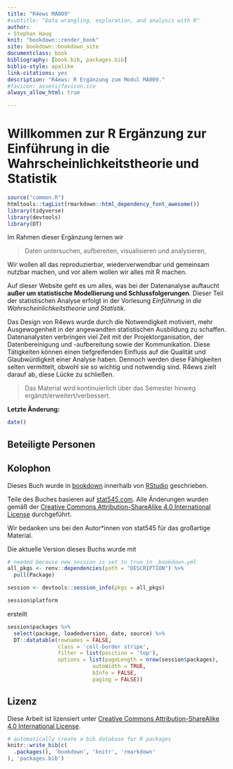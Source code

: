 ```yaml
--- 
title: "R4ews MA009"
#subtitle: "Data wrangling, exploration, and analysis with R"
author: 
- Stephan Haug
knit: "bookdown::render_book"
site: bookdown::bookdown_site
documentclass: book
bibliography: [book.bib, packages.bib]
biblio-style: apalike
link-citations: yes
description: "R4ews: R Ergänzung zum Modul MA009."
#favicon: assets/favicon.ico
always_allow_html: true

---
```


# Willkommen zur R Ergänzung zur Einführung in die Wahrscheinlichkeitstheorie und Statistik {-}

```r
source("common.R")
htmltools::tagList(rmarkdown::html_dependency_font_awesome())
library(tidyverse)
library(devtools)
library(DT)
```

Im Rahmen dieser Ergänzung lernen wir

> Daten untersuchen, aufbereiten, visualisieren und analysieren,

Wir wollen all das reproduzierbar, wiederverwendbar und gemeinsam nutzbar machen, und vor allem wollen wir alles mit R machen.

Auf dieser Website geht es um alles, was bei der Datenanalyse auftaucht **außer um statistische Modellierung und Schlussfolgerungen**. Dieser Teil der statistischen Analyse erfolgt in der Vorlesung *Einführung in die Wahrscheinlichkeitstheorie und Statistik*. 


Das Design von R4ews wurde durch die Notwendigkeit motiviert, mehr Ausgewogenheit in der angewandten statistischen Ausbildung zu schaffen. Datenanalysten verbringen viel Zeit mit der Projektorganisation, der Datenbereinigung und -aufbereitung sowie der Kommunikation. Diese Tätigkeiten können einen tiefgreifenden Einfluss auf die Qualität und Glaubwürdigkeit einer Analyse haben. Dennoch werden diese Fähigkeiten selten vermittelt, obwohl sie so wichtig und notwendig sind. R4ews zielt darauf ab, diese Lücke zu schließen.

> Das Material wird kontinuierlich über das Semester hinweg ergänzt/erweitert/verbessert.

**Letzte Änderung:**

```r
date()
```



## Beteiligte Personen {-}


## Kolophon {-}

Dieses Buch wurde in [bookdown](http://bookdown.org/) innerhalb von [RStudio](http://www.rstudio.com/ide/) geschrieben. 

Teile des Buches basieren auf [stat545.com](https://stat545.com). Alle Änderungen wurden gemäß der [Creative Commons Attribution-ShareAlike 4.0 International License](https://creativecommons.org/licenses/by-sa/4.0/) durchgeführt. 

Wir bedanken uns bei den Autor\*innen von stat545 für das großartige Material.


Die aktuelle Version dieses Buchs wurde mit 
```r
# needed because new_session is set to true in _bookdown.yml
all_pkgs <- renv::dependencies(path = "DESCRIPTION") %>% 
  pull(Package) 

session <- devtools::session_info(pkgs = all_pkgs)

session$platform
```

erstellt

<!-- , wobei die folgenden Pakete verwendet -->


```r
session$packages %>% 
  select(package, loadedversion, date, source) %>% 
  DT::datatable(rownames = FALSE,
                class = 'cell-border stripe',
                filter = list(position = 'top'),
                options = list(pageLength = nrow(session$packages), 
                           autoWidth = TRUE,
                           bInfo = FALSE,
                           paging = FALSE))
```

<!-- werden. -->

## Lizenz {-}

Diese Arbeit ist lizensiert unter [Creative Commons Attribution-ShareAlike 4.0 International License](https://creativecommons.org/licenses/by-sa/4.0/).

<center>
<i class="fab fa-creative-commons fa-2x"></i><i class="fab fa-creative-commons-by fa-2x"></i><i class="fab fa-creative-commons-sa fa-2x"></i>
</center>


```r
# automatically create a bib database for R packages
knitr::write_bib(c(
  .packages(), 'bookdown', 'knitr', 'rmarkdown'
), 'packages.bib')
```
